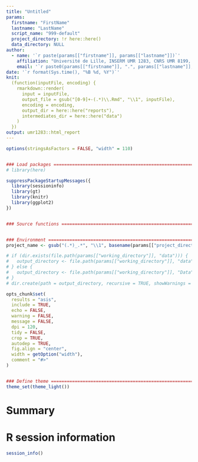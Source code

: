```yaml
---
title: "Untitled"
params:
  firstname: "FirstName"
  lastname: "LastName"
  script_name: "999-default"
  project_directory: !r here::here()
  data_directory: NULL
author:
  - name: '`r paste(params[["firstname"]], params[["lastname"]])`'
    affiliation: "Université de Lille, INSERM UMR 1283, CNRS UMR 8199, Institut Pasteur de Lille, EGID, F-59000, Lille, France."
    email: '`r paste0(params[["firstname"]], ".", params[["lastname"]], "@cnrs.fr")`'
date: '`r format(Sys.time(), "%B %d, %Y")`'
knit: 
  (function(inputFile, encoding) {
    rmarkdown::render(
      input = inputFile,
      output_file = gsub("[0-9]+-(.*)\\.Rmd", "\\1", inputFile),
      encoding = encoding, 
      output_dir = here::here("reports"),
      intermediates_dir = here::here("data")
    )
  })
output: umr1283::html_report
---
```


```r
options(stringsAsFactors = FALSE, "width" = 110)


### Load packages ==================================================================================
# library(here)

suppressPackageStartupMessages({
  library(sessioninfo)
  library(gt)
  library(knitr)
  library(ggplot2)
})


### Source functions ===============================================================================


### Environment ====================================================================================
project_name <- gsub("(.*)_.*", "\\1", basename(params[["project_directory"]]))

# if (dir.exists(file.path(params[["working_directory"]], "data"))) {
#   output_directory <- file.path(params[["working_directory"]], "data", params[["script_name"]])
# } else {
#   output_directory <- file.path(params[["working_directory"]], "Data", params[["script_name"]])
# }
# dir.create(path = output_directory, recursive = TRUE, showWarnings = FALSE, mode = "0775")

opts_chunk$set(
  results = "asis",
  include = TRUE,
  echo = FALSE,
  warning = FALSE,
  message = FALSE,
  dpi = 120,
  tidy = FALSE,
  crop = TRUE,
  autodep = TRUE,
  fig.align = "center",
  width = getOption("width"),
  comment = "#>"
)


### Define theme ===================================================================================
theme_set(theme_light())
```

# Summary


# R session information

```r
session_info()
```
